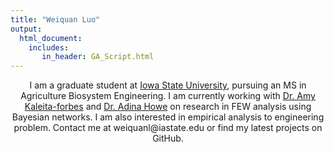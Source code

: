 ```yaml
---
title: "Weiquan Luo"
output: 
  html_document:
    includes:
       in_header: GA_Script.html
---
```


<style type="text/css">

h1.title {
  font-size: 38px;
  color: DarkRed;
  text-align: center;
}

</style>

<center>
I am a graduate student at [Iowa State University](https://www.abe.iastate.edu), pursuing an MS in Agriculture Biosystem Engineering. I am currently working with [Dr. Amy Kaleita-forbes](https://www.abe.iastate.edu/amy-kaleita) and [Dr. Adina Howe](https://www.abe.iastate.edu/adina-howe) on research in FEW analysis using Bayesian networks. I am also interested in empirical analysis to engineering problem. Contact me at weiquanl@iastate.edu or find my latest projects on GitHub.
</center>


